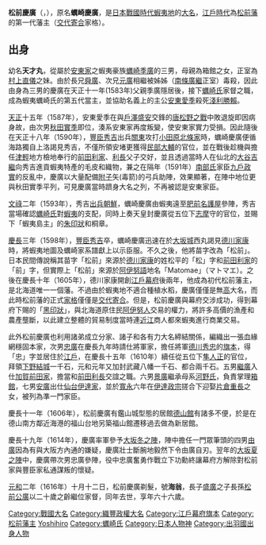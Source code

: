 {{Infobox Officeholder
|name= 松前慶廣
|image= 
|imagesize         =
|caption           =

| office= [[松前藩|松前藩]]第1代藩主
| term_start = 1604年
| term_end = 1616年
| predecessor = 
| successor = [[松前公廣|松前公廣]]

| office1= [[松前氏|松前氏]]第1代當主
| term_start1 = 1599年
| term_end1 = 1616年
| predecessor1 = 改自蠣崎氏
| successor1 = [[松前公廣|松前公廣]]

| office2= [[蠣崎氏|蠣崎氏]]第6代當主
| term_start2 = 1583年
| term_end2 = 1599年
| predecessor2 = [[蠣崎季廣|蠣崎季廣]]
| successor2 = 改為松前氏

|birth_date   = {{birth date|1548|10|4}}<br>（天文17年9月3日）
|birth_place  = 
|death_date   = {{death date and age|1616|11|20|1548|10|4}}<br>（元和2年10月12日）
|death_place  = 
|party        = 
|alma_mater   =
|relations    = 
|module       = {{日本武士|child=yes
|時代= 
|幼名= 
|改名= 天才丸（幼名）→慶廣
|别名= 海翁（号）、新三郎
|諡号= 永泉
|神号= 
|戒名= 慶廣院殿海翁永泉大居士
|洗禮名= 
|墓所= 
|朝廷官位= 從五位下民部大輔、志摩守、伊豆守
|幕府職位= 
|主君= 
|藩= 
|氏族= [[蠣崎氏|蠣崎氏]]→[[松前氏|松前氏]]
|父母= 
|養父= 
|養母= 
|兄弟= 
|姐妹= 
|正室= 
|側室= 
|嗣子= 
|嗣女=
|養子= 
|養女= 
 }}
}}
'''松前慶廣'''（{{jpn|j=松前 慶広|kyu=松前 慶廣|kana=まつまえ よしひろ|rm=Matsumae Yoshihiro}}，{{bd|1548年|9月3日|1616年|10月12日|catIdx=Matsumae, Yoshihiro}}），原名'''蠣崎慶廣'''，是[[日本|日本]][[戰國時代_(日本)|戰國時代]][[蝦夷地|蝦夷地]]的[[大名_(稱謂)|大名]]，[[江戶時代|江戶時代]]為[[松前藩|松前藩]]的第一代藩主（[[交代寄合|交代寄合]]家格）。

== 出身 ==
幼名'''天才丸'''，從屬於[[安東家|安東家]]之蝦夷豪族[[蠣崎季廣|蠣崎季廣]]的三男，母親為箱館{{link-ja|河野季通|河野季通}}之女，正室為[[村上直儀|村上直儀]]之妹。由於長兄[[蠣崎舜廣|舜廣]]、次兄[[蠣崎元廣|元廣]]相繼被姊姊（[[南條廣繼|南條廣繼]]正室）毒殺，因此由身為三男的慶廣在天正十一年(1583年)父親季廣隱居後，接下[[蠣崎氏|蠣崎氏]]家督之職，成為蝦夷蠣崎氏的第五代當主，並協助名義上的主公[[安東愛季|安東愛季]]殺死[[淺利勝賴|淺利勝賴]]。

[[天正_(日本)|天正]]十五年（1587年），安東愛季在與[[戶澤盛安|戶澤盛安]]交鋒的[[唐松野之戰|唐松野之戰]]中敗退旋即因病身故，由次男[[秋田實季|秋田實季]]即位，湊系安東家再度叛變，使安東家實力受損。因此隨後在天正十八年（1590年），[[豐臣秀吉|豐臣秀吉]]出兵[[关东地方|關東]]攻打[[小田原城|小田原]][[後北條氏|北條家]]時，蠣崎慶廣便循海路獨自上洛謁見秀吉，不僅所領安堵更獲得[[民部大輔|民部大輔]]的官位，並在戰後趁機與擔任[[津輕|津輕]]地方檢地奉行的[[前田利家|前田利家]]、[[前田利長|利長]]父子交好，並且透過當時人在仙北的[[大谷吉繼|大谷吉繼]]向秀吉進貢蝦夷特產的毛皮和織物，兼之在隔年（1591年）[[南部氏|南部氏]]家臣[[九戶政實|九戶政實]]的反亂中，慶廣以大量配備[[附子|附子]]矢(毒箭)的弓兵助陣，效果顯著，在陣中地位更與秋田實季平列，可見慶廣當時躋身大名之列，不再被認是安東家臣。

[[文祿|文祿]]二年（1593年），秀吉[[文祿·慶長之役|出兵朝鮮]]，蠣崎慶廣由蝦夷遠至[[肥前|肥前]][[名護屋|名護屋]]參陣，秀吉當場確認[[蠣崎氏|蠣崎氏]]對[[蝦夷|蝦夷]]的支配，同時上奏天皇封慶廣從五位下[[志摩國|志摩]]守的官位，並賜下「蝦夷島主」的[[朱印狀|朱印狀]]和桐章。

[[慶長|慶長]]三年（1598年），[[豐臣秀吉|豐臣秀吉]]卒，蠣崎慶廣迅速在於[[大坂城|大坂城]]西丸謁見[[德川家康|德川家康]]時，將蝦夷地圖及蠣崎家系譜獻上以示臣服。不久之後，他將苗字改為「松前」。日本民間傳說稱其苗字「松前」來源於[[德川家康|德川家康]]的姓松平的「松」字和[[前田利家|前田利家]]的「前」字，但實際上「松前」來源於[[阿伊努語|阿伊努語]]地名「Matomae」（マトマエ）。之後在慶長十年（1605年），德川家康開創[[江戶幕府|江戶幕府]]後兩年，他成為初代松前藩主，是北海道唯一一個藩。不過由於蝦夷地不適合種植水稻，慶廣僅僅是無[[石高|高]]大名，而此時松前藩的正式[[家格|家格]]僅僅是[[交代寄合|交代寄合]]。但是，松前慶廣與幕府交涉成功，得到幕府下賜的「[[黑印狀|黑印狀]]」，與北海道原住民[[阿伊努人|阿伊努人]]交易的權力，將許多高價的漁產和農產壟斷，以此建立整體的貿易制度當時連[[近江國|近江]]商人都來蝦夷進行商業交易。

此外松前慶廣也利用諸弟成立分家、諸子和各有力大名締結關係，編織出一張血緣網穩固本家，次男[[松前忠廣|忠廣]]在慶長九年時請仕將軍家，擔任將軍[[德川秀忠|德川秀忠]]的[[旗本|旗本]]，得「忠」字並居住於[[江戶|江戶]]，在慶長十五年（1610年）續任從五位下[[隼人正|隼人正]]的官位，拜領[[下野結城|下野結城]]一千石，元和元年又加封武藏八幡一千石、都合兩千石。五男[[松前繼廣|繼廣]]入仕[[加賀藩|加賀]][[前田氏|前田家]]，擔當和[[前田利長|前田利長]]交誼之職。六男[[松前景廣|景廣]]繼承母系[[河野氏|河野氏]]，負責掌理[[箱館|箱館]]，七男[[松前安廣|安廣]]出仕[[仙台藩|仙台]][[伊達氏|伊達家]]，並於[[寬永|寬永]]六年在[[伊達政宗|伊達政宗]]搓合下迎娶[[片倉重長|片倉重長]]之女，被列為準一門家臣。 

慶長十一年（1606年），松前慶廣有鑑山城型態的居館[[德山館|德山館]]有諸多不便，於是在德山南方鄰近海港的福山台地另築福山館遷移過去做為新居館。 

慶長十九年（1614年），慶廣率軍參予[[大坂冬之陣|大坂冬之陣]]，陣中擔任一門眾筆頭的四男[[松前由廣|由廣]]因為有與大阪方內通的嫌疑，慶廣壯士斷腕地毅然下令由廣自刃。翌年的[[大坂夏之陣|大坂夏之陣]]中，慶廣帶次男忠廣參陣，役中忠廣奮勇作戰立下功勳終讓幕府方解除對松前家與豐臣家私通謀叛的懷疑。

[[元和_(日本)|元和]]二年（1616年）十月十二日，松前慶廣剃髮，號'''海翁'''，長子[[松前盛廣|盛廣]]之子長孫[[松前公廣|松前公廣]]以二十歲之齡繼位家督，同年去世，享年六十六歲。

{{松前氏歷代當主|[[蠣崎氏|蠣崎氏]]第6任當主(1583年 - 1599年)／松前氏|1599年 - 1616年|首任}}
{{松前藩主|首任|1616年}}

{{DEFAULTSORT:Matsumae, Yoshihiro}}
[[Category:戰國大名|Category:戰國大名]]
[[Category:織豐政權大名|Category:織豐政權大名]]
[[Category:江戶幕府旗本|Category:江戶幕府旗本]]
[[Category:松前藩主|Category:松前藩主]]
[[Category:松前氏|Yoshihiro]]
[[Category:蠣崎氏|Category:蠣崎氏]]
[[Category:日本人物神|Category:日本人物神]]
[[Category:出羽國出身人物|Category:出羽國出身人物]]